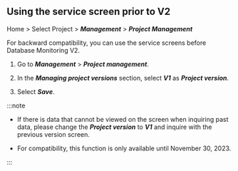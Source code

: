 ## Using the service screen prior to V2

Home > Select Project > **_Management_** > **_Project Management_**

<ImgLang img='db-v2-ver-management.png' desc='Managing Project Versions' />

For backward compatibility, you can use the service screens before Database Monitoring V2. 

1.  Go to **_Management_** > **_Project management_**.

2.  In the **_Managing project versions_** section, select **_V1_** as **_Project version_**. 

3.  Select **_Save_**.

:::note

-   If there is data that cannot be viewed on the screen when inquiring past data, please change the **_Project version_** to **_V1_** and inquire with the previous version screen.

-   For compatibility, this function is only available until November 30, 2023.

:::
